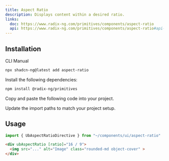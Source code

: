 ```yaml
---
title: Aspect Ratio
description: Displays content within a desired ratio.
links:
  doc: https://www.radix-ng.com/primitives/components/aspect-ratio
  api: https://www.radix-ng.com/primitives/components/aspect-ratio#api-reference
---
```


<link rel="preconnect" href="https://images.unsplash.com" />

<ComponentPreview
  name="aspect-ratio-demo"
  title="Aspect Ratio"
  description="A component that displays an image with a 16:9 aspect ratio."
/>

## Installation

<Tabs defaultValue="cli">

<TabsList>
  <TabsTrigger value="cli">CLI</TabsTrigger>
  <TabsTrigger value="manual">Manual</TabsTrigger>
</TabsList>
<TabsContent value="cli">

```bash
npx shadcn-ng@latest add aspect-ratio
```

</TabsContent>

<TabsContent value="manual">

<Steps>

<Step>Install the following dependencies:</Step>

```bash
npm install @radix-ng/primitives
```

<Step>Copy and paste the following code into your project.</Step>

<ComponentSource name="aspect-ratio" />

<Step>Update the import paths to match your project setup.</Step>

</Steps>

</TabsContent>

</Tabs>

## Usage

```ts
import { UbAspectRatioDirective } from "~/components/ui/aspect-ratio"
```

```html
<div ubAspectRatio [ratio]="16 / 9">
  <img src="..." alt="Image" class="rounded-md object-cover" >
</div>
```
